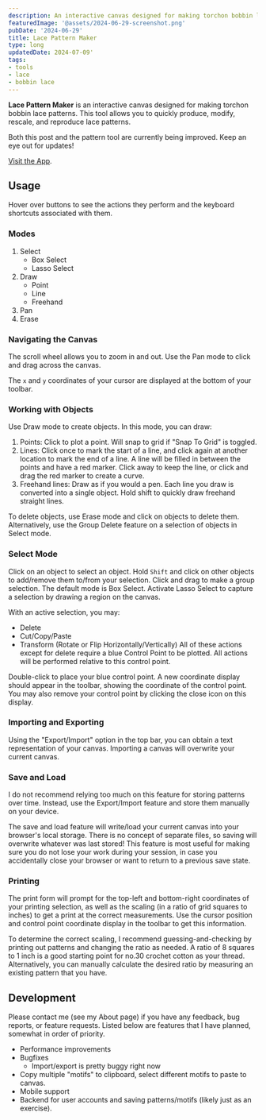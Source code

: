 ```yaml
---
description: An interactive canvas designed for making torchon bobbin lace patterns.
featuredImage: '@assets/2024-06-29-screenshot.png'
pubDate: '2024-06-29'
title: Lace Pattern Maker
type: long
updatedDate: 2024-07-09'
tags:
- tools
- lace
- bobbin lace
---
```

**Lace Pattern Maker** is an interactive canvas designed for making torchon bobbin lace 
patterns. This tool allows you to quickly produce, modify, rescale, and reproduce lace patterns.

Both this post and the pattern tool are currently being improved. Keep an eye out for updates!

[Visit the App](/lace-pattern-maker).

## Usage
Hover over buttons to see the actions they perform and the keyboard shortcuts associated with them.
 
### Modes
1. Select
    - Box Select
    - Lasso Select
2. Draw
    - Point
    - Line
    - Freehand
3. Pan
4. Erase

### Navigating the Canvas
The scroll wheel allows you to zoom in and out. Use the Pan mode to click and drag
across the canvas.

The `x` and `y` coordinates of your cursor are displayed at the bottom of your toolbar.

### Working with Objects
Use Draw mode to create objects. In this mode, you can draw:
1. Points: Click to plot a point. Will snap to grid if "Snap To Grid" is toggled.
2. Lines: Click once to mark the start of a line, and click again at another location to mark the end of a line.
A line will be filled in between the points and have a red marker. Click away to keep the line, or click
and drag the red marker to create a curve.
3. Freehand lines: Draw as if you would a pen. Each line you draw is converted into a single object. Hold shift to
quickly draw freehand straight lines.

To delete objects, use Erase mode and click on objects to delete them. Alternatively, use the Group Delete
feature on a selection of objects in Select mode.

### Select Mode
Click on an object to select an object. Hold `Shift` and click on other objects
to add/remove them to/from your selection. Click and drag to make a group selection.
The default mode is Box Select. Activate Lasso Select to capture a selection by
drawing a region on the canvas.

With an active selection, you may: 
- Delete
- Cut/Copy/Paste
- Transform (Rotate or Flip Horizontally/Vertically)
All of these actions except for delete require a blue Control Point to be plotted. All
actions will be performed relative to this control point.

Double-click to place your blue control point. A new coordinate display should appear
in the toolbar, showing the coordinate of the control point. You may also remove your 
control point by clicking the close icon on this display.

### Importing and Exporting
Using the "Export/Import" option in the top bar, you can obtain a text representation
of your canvas. Importing a canvas will overwrite your current canvas. 

### Save and Load
I do not recommend relying too much on this feature for storing patterns over time.
Instead, use the Export/Import feature and store them manually on your device.

The save and load feature will write/load your current canvas into your browser's
local storage. There is no concept of separate files, so saving will overwrite 
whatever was last stored! This feature is most useful for making sure you do not 
lose your work during your session, in case you accidentally close your browser 
or want to return to a previous save state.

### Printing
The print form will prompt for the top-left and bottom-right coordinates of your
printing selection, as well as the scaling (in a ratio of grid squares to inches)
to get a print at the correct measurements. Use the cursor position and control 
point coordinate display in the toolbar to get this information. 

To determine the correct scaling, I recommend guessing-and-checking by printing
out patterns and changing the ratio as needed. A ratio of 8 squares to 1 inch 
is a good starting point for no.30 crochet cotton as your thread. Alternatively,
you can manually calculate the desired ratio by measuring an existing pattern
that you have.

## Development
Please contact me (see my About page) if you have any feedback, bug reports, or feature 
requests. Listed below are features that I have planned, somewhat in order of priority.

- Performance improvements
- Bugfixes
    - Import/export is pretty buggy right now
- Copy multiple "motifs" to clipboard, select different motifs to paste to canvas.
- Mobile support
- Backend for user accounts and saving patterns/motifs (likely just as an exercise).